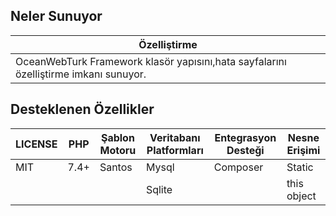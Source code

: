 ## Neler Sunuyor

| Özelliştirme| 
|------|
|OceanWebTurk Framework klasör yapısını,hata sayfalarını özelliştirme imkanı sunuyor.|

## Desteklenen Özellikler

| LICENSE | PHP    |  Şablon Motoru | Veritabanı Platformları | Entegrasyon Desteği | Nesne Erişimi |
| ------- | ----   | ------------- | ----------------------- | ------------------- | ------------- |
| MIT     | 7.4+   | Santos        | Mysql                   | Composer            | Static        |
| &nbsp;  | &nbsp; | &nbsp;        | Sqlite                  | &nbsp;              | <span class="type">this</span> object |

